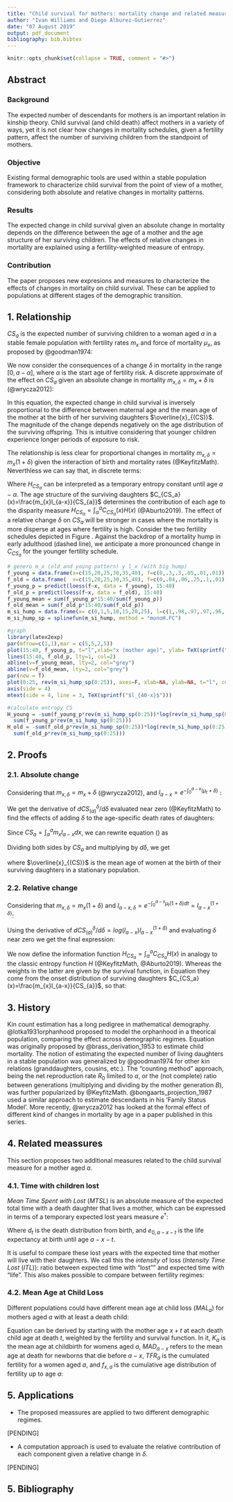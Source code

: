 ```yaml
---
title: "Child survival for mothers: mortality change and related measures"
author: "Ivan Williams and Diego Alburez-Gutierrez"
date: "07 August 2019"
output: pdf_document
bibliography: bib.bibtex
---
```


```r
knitr::opts_chunk$set(collapse = TRUE, comment = "#>")
```

## Abstract

### Background

The expected number of descendants for mothers is an important relation in kinship theory. Child survival (and child death) affect mothers in a variety of ways, yet it is not clear how changes in mortality schedules, given a fertility pattern, affect the number of surviving children from the standpoint of mothers. 

### Objective

Existing formal demographic tools are used within a stable population framework to characterize child survival from the point of view of a mother, considering both absolute and relative changes in mortality patterns.

### Results

The expected change in child survival given an absolute change in mortality depends on the difference between the age of a mother and the age structure of her surviving children. The effects of relative changes in mortality are explained using a fertility-weighted measure of entropy.

### Contribution

The paper proposes new expresions and measures to characterize the effects of changes in mortality on child survival. These can be applied to populations at different stages of the demographic transition. 


## 1. Relationship

$CS_a$ is the expected number of surviving children to a woman aged $a$ in a stable female population with fertility rates $m_{x}$ and force of mortality $\mu_{x}$, as proposed by @goodman1974:

\begin{equation}
\label{eq:CS}
CS_a = \int_{\alpha}^a{m_{x}l_{a-x}dx}.
\end{equation}

We now consider the consequences of a change $\delta$ in mortality in the range $[0,a-\alpha]$, where $\alpha$ is the start age of fertility risk. A discrete approximate of the effect on $CS_a$ given an absolute change in mortality $m_{x,\delta}=m_{x}+\delta$ is (@wrycza2012):

\begin{equation}
\label{eq:abs_change}
\frac{\Delta CS_{a}}{CS_{a}} \approx -(a - \overline{x}_{(CS)}) \Delta\delta.
\end{equation}

In this equation, the expected change in child survival is inversely proportional to the difference between maternal age \textit{a} and the mean age of the mother at the birth of her surviving daughters $\overline{x}_{(CS)}$. The magnitude of the change depends negatively on the age distribution of the surviving offspring. This is intuitive considering that younger children experience longer periods of exposure to risk.

The relationship is less clear for proportional changes in mortality $m_{x,\delta}=m_{x}(1+\delta)$ given the interaction of birth and mortality rates (@KeyfitzMath). Neverthless we can say that, in discrete terms:

\begin{equation}
\label{eq:relat_change}
\frac{\Delta CS_{a}}{CS_{a}} \approx -H_{CS_a} \Delta\delta.
\end{equation}

<!-- Aqui no cambie nada porque no entiendo muy bien lo que hiciste. Talvez hablamos para discutir? -->

Where $H_{CS_a}$ can be interpreted as a temporary entropy constant until age $a-\alpha$. The age structure of the surviving daughters $C_{CS_a}(x)=\frac{m_{x}l_{a-x}}{CS_{a}}$ determines the contribution of each age to the disparity measure $H_{CS_a}=\int_\alpha^a{C_{CS_a}(x)H(x)}$ (@Aburto2019). The effect of a relative change $\delta$ on $CS_{a}$ will be stronger in cases where the mortality is more disperse at ages where fertility is high. Consider the two fertility schedules depicted in Figure \ref{fig:relative_change}. Against the backdrop of a mortality hump in early adulthood (dashed line), we anticipate a more pronounced change in $C_{CS_a}$ for the younger fertility schedule.

```r

# genero m_x (old and young pattern) y l_x (with big hump) 
f_young = data.frame(x=c(15,20,25,30,35,40), f=c(0,.3,.3,.05,.01,.01))
f_old = data.frame(  x=c(15,20,25,30,35,40), f=c(0,.04,.06,.25,.1,.01))
f_young_p = predict(loess(f~x, data = f_young), 15:40)
f_old_p = predict(loess(f~x, data = f_old), 15:40)
f_young_mean = sum(f_young_p*15:40/sum(f_young_p))
f_old_mean = sum(f_old_p*15:40/sum(f_old_p))
m_si_hump = data.frame(x= c(0,1,5,10,15,20,25), l=c(1,.98,.97,.97,.96,.9,.85))
m_si_hump_sp = splinefun(m_si_hump, method = "monoH.FC")

#graph
library(latex2exp)
par(mfrow=c(1,1),mar = c(5,5,2,5))
plot(15:40, f_young_p, t="l",xlab="x (mother age)", ylab= TeX(sprintf("$m_x$"))) 
lines(15:40, f_old_p, lty=1, col=2) 
abline(v=f_young_mean, lty=2, col="grey")
abline(v=f_old_mean, lty=2, col="grey")
par(new = T)
plot(0:25, rev(m_si_hump_sp(0:25)), axes=F, xlab=NA, ylab=NA, t="l", col=1, lty=2)
axis(side = 4)
mtext(side = 4, line = 3, TeX(sprintf("$l_{40-x}$")))

#calculate entropy CS
H_young = -sum(f_young_p*rev(m_si_hump_sp(0:25))*log(rev(m_si_hump_sp(0:25))))/
  sum(f_young_p*rev(m_si_hump_sp(0:25)))
H_old = -sum(f_old_p*rev(m_si_hump_sp(0:25))*log(rev(m_si_hump_sp(0:25))))/
  sum(f_old_p*rev(m_si_hump_sp(0:25)))
```

## 2. Proofs

### 2.1. Absolute change

Considering that $m_{x,\delta}=m_{x}+\delta$ (@wrycza2012), and $l_{a-x} = e^{-\int_{0}^{a-x}{(\mu_t+\delta})}$ :

\begin{equation}
CS_{(a)}^\delta = \int_{\alpha}^{a}m_{x} l_{a-x} e^{-\delta (a-x)} dx.  
\end{equation}

We get the derivative of $dCS_{(a)}^\delta / d\delta$ evaluated near zero (@KeyfitzMath) to find the effects of adding $\delta$ to the age-specific death rates of daughters:

\begin{equation}
\label{eq2}
= -a\int_{\alpha}^{a}m_{x} l_{a-x} dx + \int_{\alpha}^{a}m_{x} l_{a-x}x dx.
\end{equation}

Since $CS_{a} = \int_{\alpha}^{a}m_{x} l_{a-x} dx$, we can rewrite equation (\ref{eq2}) as

\begin{equation}
\frac{dCS^\delta}{d\delta} = -a CS_{a}  + \int_{\alpha}^{a} x m_{x} l_{a-x} dx.
\end{equation}

Dividing both sides by $CS_{a}$ and multiplying by $d\delta$, we get

\begin{equation}
\label{mort_cont}
\frac{d CS_{a}}{CS_{a}} = -(a - \overline{x}_{(CS)}) d\delta
\end{equation}

where $\overline{x}_{(CS)}$ is the mean age of women at the birth of their surviving daughters in a stationary population. 


### 2.2. Relative change

Considering that $m_{x,\delta}=m_{x}(1+\delta)$ and $l_{a-x,\delta} = e^{-\int_{0}^{a-x}{\mu_t(1+\delta})dt}=l_{a-x}^{(1+\delta)}$:

\begin{equation}
CS_{a}^\delta = \int_{\alpha}^{a} {m_{x} l_{a-x}^{(1+\delta)}} dx.  
\end{equation}

Using the derivative of $dCS_{(a)}^\delta / d\delta = log(l_{a-x}) l_{a-x}^{(1+\delta)}$ and evaluating $\delta$ near zero we get the final expression:

\begin{equation}
\label{mort_change_relative}
\frac{d CS_{a}}{CS_{a}} = \frac{ \int_{\alpha}^{a}m_{x} l_{a-x} \log(l_{a-x}) dx}{CS_{a}} d\delta.
\end{equation}

We now define the information function $H_{CS_a}=\int_\alpha^a{C_{CS_a}H(x)}$ in analogy to the classic entropy function $H$ (@KeyfitzMath, @Aburto2019). Whereas the weights in the latter are given by the survival function, in Equation \ref{eq:relat_change2} they come from the onset distribution of surviving daughters $C_{CS_a}(x)=\frac{m_{x}l_{a-x}}{CS_{a}}$, so that:

\begin{equation}
\label{eq:relat_change2}
\frac{dCS_{a}}{CS_{a}} = -H_{CS_a} d\delta.
\end{equation}

## 3. History

Kin count estimation has a long pedigree in mathematical demography. @lotka1931orphanhood proposed to model the orphanhood in a theorical population, comparing the effect across demographic regimes. Equation  \ref{eq:CS} was originally proposed by @brass_derivation_1953 to estimate child mortality. The notion of estimating the expected number of living daughters in a stable population was generalized by @goodman1974 for other kin relations (granddaughters, cousins, etc.). The "counting method" approach, being the net reproduction rate $R_0$ limited to $a$, or the (not complete) ratio between generations (multiplying and dividing by the mother generation $B$), was further popularized by @KeyfitzMath. @bongaarts_projection_1987 used a similar approach to estimate descendants in his 'Family Status Model'. More recently, @wrycza2012 has looked at the formal effect of different kind of changes in mortality by age in a paper published in this series. 

## 4. Related meassures

This section proposes two additional measures related to the child survival measure for a mother aged $a$. 

### 4.1. Time with children lost

*Mean Time Spent with Lost* ($MTSL$) is an absolute measure of the expected total time with a death daughter that lives a mother, which can be expressed in terms of a temporary expected lost years measure $e^\dagger$: 

\begin{equation}
\label{eq:MTSL}
MTSL_a = \int_\alpha^a{m_x\int_0^{a-x}{d_t e_{0,a-x-t} dt}dx} = \int_\alpha^a{m_x e_{o,a-x}^\dagger dx}.
\end{equation}

Where $d_t$ is the death distribution from birth, and $e_{0,a-x-t}$ is the life expectancy at birth until age $a-x-t$.

It is useful to compare these lost years with the expected time that mother will live with their daughters. We call this the *intensity* of loss (*Intensity Time Lost* ($ITL$)): ratio between expected time with "lost"" and expected time with "life". This also makes possible to compare between fertility regimes:

\begin{equation}
\label{eq:ITL}
  ITL_a = \frac{\int_\alpha^a{m_x e_{o,a-x}^\dagger dx}}{\int_\alpha^a{m_x e_{o,a-x} dx}}
\end{equation}

### 4.2. Mean Age at Child Loss

Different populations could have different mean age at child loss ($MAL_a$) for mothers aged $a$ with at least a death child:

\begin{equation}
\label{eq:MAL}
  MAL_a = K_a + \int_\alpha^a{f_{x,a} MAD_{a-x}}
\end{equation}

Equation \ref{eq:MAL} can be derived by starting with the mother age $x+t$ at each death child age at death $t$, weighted by the fertility and survival function. In it, $K_a$ is the mean age at childbirth for womens aged $a$, $MAD_{a-x}$ refers to the mean age at death for newborns that die before $a-x$, $TFR_a$ is the cumulated fertility for a women aged $a$, and $f_{x,a}$ is the cumulative age distribution of fertility up to age $a$:

\begin{equation}
\label{eq:MALproof}
\begin{split}  
  MAL_a = \frac{\int_\alpha^a{m_x {\int_0^{a-x}\frac{d_t (x+t) dt}{\int_0^{a-x}{d_tdt}}}}}{\int_\alpha^a{m_x}} \\
  MAL_a = \frac{\int_\alpha^a{m_x x}}{TFR_a} + \frac{\int_\alpha^a{m_x MAD_{a-x}}}{TFR_a} \\
  MAL_a = K_a + \frac{\int_\alpha^a{m_x MAD_{a-x}}}{TFR_a}
\end{split}
\end{equation}

<!-- Arriving to the equation \ref{eq:MAL}. -->

## 5. Applications

<!-- Aquí tenemos dos opciones de aplicación  -->

* The proposed meassures are applied to two different demographic regimes.

[PENDING]

* A computation approach is used to evaluate the relative contribution of each component given a relative change in $\delta$.

[PENDING]

## 5. Bibliography